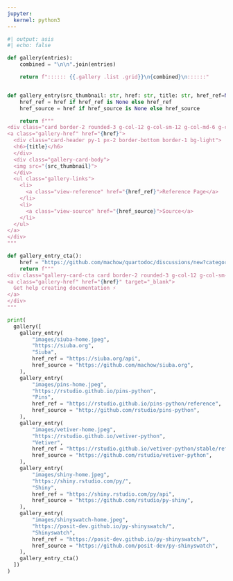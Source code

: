 ```yaml
---
jupyter:
  kernel: python3
---
```


:::::: {.column-page }


```python
#| output: asis
#| echo: false

def gallery(entries):
    combined = "\n\n".join(entries)

    return f":::::: {{.gallery .list .grid}}\n{combined}\n::::::"


def gallery_entry(src_thumbnail: str, href: str, title: str, href_ref=None, href_source=None):
    href_ref = href if href_ref is None else href_ref
    href_source = href if href_source is None else href_source

    return f"""
<div class="card border-2 rounded-3 g-col-12 g-col-sm-12 g-col-md-6 g-col-lg-4 mb-2">
<a class="gallery-href" href="{href}">
  <div class="card-header py-1 px-2 border-bottom border-1 bg-light">
  <h6>{title}</h6>
  </div>
  <div class="gallery-card-body">
  <img src="{src_thumbnail}">
  </div>
  <ul class="gallery-links">
    <li>
      <a class="view-reference" href="{href_ref}">Reference Page</a>
    </li>
    <li>
      <a class="view-source" href="{href_source}">Source</a>
    </li>
  </ul>
</a>
</div>
"""

def gallery_entry_cta():
    href = "https://github.com/machow/quartodoc/discussions/new?category=general&title=New%20Doc%20Site:"
    return f"""
<div class="gallery-card-cta card border-2 rounded-3 g-col-12 g-col-sm-12 g-col-md-6 g-col-lg-4 mb-2">
<a class="gallery-href" href="{href}" target="_blank">
  Get help creating documentation ⚡️
</a>
</div>
"""

print(
  gallery([
    gallery_entry(
        "images/siuba-home.jpeg",
        "https://siuba.org",
        "Siuba",
        href_ref = "https://siuba.org/api",
        href_source = "https://github.com/machow/siuba.org",
    ),
    gallery_entry(
        "images/pins-home.jpeg",
        "https://rstudio.github.io/pins-python",
        "Pins",
        href_ref = "https://rstudio.github.io/pins-python/reference",
        href_source = "http://github.com/rstudio/pins-python",
    ),
    gallery_entry(
        "images/vetiver-home.jpeg",
        "https://rstudio.github.io/vetiver-python",
        "Vetiver",
        href_ref = "https://rstudio.github.io/vetiver-python/stable/reference",
        href_source = "https://github.com/rstudio/vetiver-python",
    ),
    gallery_entry(
        "images/shiny-home.jpeg",
        "https://shiny.rstudio.com/py/",
        "Shiny",
        href_ref = "https://shiny.rstudio.com/py/api",
        href_source = "https://github.com/rstudio/py-shiny",
    ),
    gallery_entry(
        "images/shinyswatch-home.jpeg",
        "https://posit-dev.github.io/py-shinyswatch/",
        "Shinyswatch",
        href_ref = "https://posit-dev.github.io/py-shinyswatch/",
        href_source = "https://github.com/posit-dev/py-shinyswatch",
    ),
    gallery_entry_cta()
  ])
)
```


::::::
